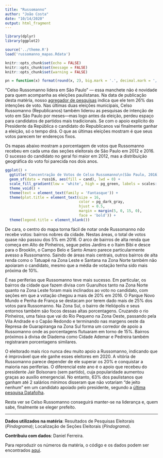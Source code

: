 ```yaml
---
title: "Russomanno"
author: "João Costa"
date: "10/14/2020"
output: html_fragment
---
```


```r
library(dplyr)
library(ggplot2)

source('../theme.R')
load('russomanno_mapas.Rdata')

knitr::opts_chunk$set(echo = FALSE)
knitr::opts_chunk$set(message = FALSE)
knitr::opts_chunk$set(warning = FALSE)

pn = function(x) format(round(x, 2), big.mark = '.', decimal.mark = ',', nsmall = 0, digits = 2)
```

"Celso Russomanno lidera em São Paulo" –– essa manchete não é novidade para
quem acompanha as eleições paulistanas. Na data de publicação desta matéria,
nosso [agregador de pesquisas](https://pindograma.shinyapps.io/agregador/)
indica que ele tem 26% das intenções de voto. Nas últimas duas eleições
municipais, Celso Russomanno (Republicanos) também liderou as pesquisas de
intenção de voto em São Paulo por meses––mas logo antes da eleição, perdeu
espaço para candidatos de partidos mais tradicionais. Se com o apoio explícito
do Presidente da República o candidato do Republicanos vai finalmente ganhar a
eleição, só o tempo dirá. O que as últimas eleições mostram é que seus votos
parecem ter endereços fixos.

Os mapas abaixo mostram a porcentagem de votos que Russomanno recebeu em cada
uma das seções eleitorais de São Paulo em 2012 e 2016. O sucesso do candidato
no geral foi maior em 2012, mas a distribuição geográfica do voto foi parecida
nos dois anos.

```r
ggplot() +
  ggtitle('Concentração de Votos de Celso Russomanno\n(São Paulo, 2016)') +
  geom_sf(data = russ16, aes(fill = cand), lwd = 0) +
  scale_fill_gradient(low = 'white', high = pg_green, labels = scales::percent) +
  theme_void() +
  theme(text = element_text(family = 'Fantasque')) +
  theme(plot.title = element_text(size = 16,
                                  color = pg_dark_gray,
                                  hjust = 0.5,
                                  margin = margin(5, 0, 15, 0),
                                  face = 'bold')) +
  theme(legend.title = element_blank())
```

De cara, o centro do mapa torna fácil de notar onde Russomanno _não_ recebe
votos: bairros nobres da cidade. Nestas áreas, o total de votos quase não
passou dos 5% em 2016. O arco de bairros de alta renda que começa em Alto de
Pinheiros, segue pelos Jardins e o Itaim Bibi e desce para o Brooklin, o Campo
Belo e Santo Amaro parece particularmente avesso a Russomanno. Saindo de áreas
mais centrais, outros bairros de alta renda como o Tatuapé na Zona Leste e
Santana na Zona Norte também não apoiaram o candidato, mesmo que a média de
votação tenha sido mais próxima de 10%.

É nas periferias que Russomanno teve mais sucesso. Em particular, os bairros da
cidade que fazem divisa com Guarulhos tanto na Zona Norte quanto na Zona Leste
foram mais inclinados ao voto no candidato, com seções em que a votação chegou
a mais de 20% em 2016. O Parque Novo Mundo e Penha de França se destacam por
terem dado mais de 25% dos votos para Russomanno. Na Zona Sul, o bairro de
Heliópolis e seus entornos também são focos dessas altas porcentagens. Cruzando
o rio Pinheiros, uma faixa que vai do Rio Pequeno na Zona Oeste, passando pela
Vila Andrade e o Capão Redondo e terminando nas margens oeste da Represa de
Guarapiranga na Zona Sul forma um corredor de apoio a Russomanno onde as
porcentagens flutuaram em torno de 15%. Bairros próximos à divisa de Diadema
como Cidade Ademar e Pedreira também registraram porcentagens similares.

O eleitorado mais rico nunca deu muito apoio a Russomanno, indicando que é
improvável que ele ganhe esses eleitores em 2020. A vitória de Russomanno
parece depender de ele superar os 20% e conquistar a maioria nas periferias. O
diferencial este ano é o apoio que recebeu do presidente Jair Bolsonaro (sem
partido), cuja popularidade aumentou graças ao auxílio emergencial. No entanto,
63% dos paulistanos que ganham até 2 salários mínimos disseram que não votariam
"de jeito nenhum" em um candidato apoiado pelo presidente, segundo a [última
pesquisa
Datafolha](http://media.folha.uol.com.br/datafolha/2020/10/09/b93d086293eb628a773ff1545da827bcciesp1.pdf).

Resta ver se Celso Russomanno conseguirá manter-se na liderança e, quem sabe,
finalmente se eleger prefeito.

---

**Dados utilizados na matéria**: Resultados de Pesquisas Eleitorais
(_Pindograma_); Localização de Seções Eleitorais (_Pindograma_).

**Contribuiu com dados**: Daniel Ferreira.

Para reproduzir os números da matéria, o código e os dados podem ser encontrados
[aqui][1].

[1]: https://github.com/pindograma/materias/blob/master/2020-10-14-russomanno/Russomanno.Rmd
